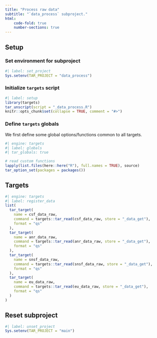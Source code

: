 ```yaml
---
title: "Process raw data"
subtitle: "`data_process` subproject."
html:
    code-fold: true
    number-sections: true
---
```



## Setup

### Set environment for subproject

```r
#| label: set_project
Sys.setenv(TAR_PROJECT = "data_process")
```

### Initialize `targets` script

```r
#| label: setup
library(targets)
tar_unscript(script = "_data_process.R")
knitr::opts_chunk$set(collapse = TRUE, comment = "#>")
```


### Define `targets` globals

We first define some global options/functions common to all targets.

```r
#| engine: targets
#| label: globals
#| tar_globals: true

# read custom functions
lapply(list.files(here::here("R"), full.names = TRUE), source)
tar_option_set(packages = packages())
```

## Targets

```r
#| engine: targets
#| label: register_data
list(
  tar_target(
    name = csf_data_raw,
    command = targets::tar_read(csf_data_raw, store = "_data_get"),
    format = "qs" 
  ),
  tar_target(
    name = anr_data_raw,
    command = targets::tar_read(anr_data_raw, store = "_data_get"),
    format = "qs" 
  ),
  tar_target(
    name = snsf_data_raw,
    command = targets::tar_read(snsf_data_raw, store = "_data_get"),
    format = "qs" 
  ),
  tar_target(
    name = eu_data_raw,
    command = targets::tar_read(eu_data_raw, store = "_data_get"),
    format = "qs" 
  )
)
```

## Reset subproject
```r
#| label: unset_project
Sys.setenv(TAR_PROJECT = "main")
```